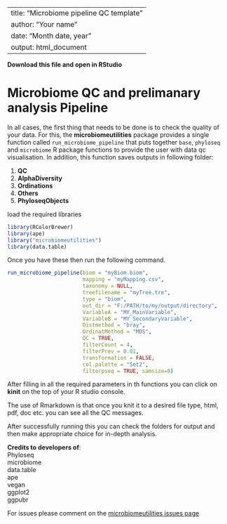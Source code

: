 
---
title: "Microbiome pipeline QC template"  
author: "Your name"  
date: "Month date, year"  
output: html_document  
---

**Download this file and open in RStudio**

# Microbiome QC and prelimanary analysis Pipeline  

In all cases, the first thing that needs to be done is to check the quality of your data. For this, the **microbiomeutilities** package provides a single function called `run_microbiome_pipeline` that puts together `base`, `phyloseq` and `microbiome` R package functions to provide the user with data qc visualisation. In addition, this function saves outputs in following folder:  

1. **QC**  
2. **AlphaDiversity**  
3. **Ordinations**  
4. **Others**  
5. **PhyloseqObjects**  

load the required libraries
```r
library(RColorBrewer)
library(ape)
library("microbiomeutilities")
library(data.table)

```

Once you have these then run the following command.  
```r


run_microbiome_pipeline(biom = "myBiom.biom",
                        mapping = "myMapping.csv",
                        taxonomy = NULL,
                        treefilename = "myTree.tre",
                        type = "biom",
                        out_dir = "F:/PATH/to/my/output/directory",
                        VariableA = "MY_MainVariable",
                        VariableB = "MY_SecondaryVariable",
                        Distmethod = "bray",
                        OrdinatMethod = "MDS",
                        QC = TRUE,
                        filterCount = 4,
                        filterPrev = 0.01,
                        transformation = FALSE,
                        col.palette = "Set2",
                        filterpseq = TRUE, samsize=0)

```

After filling in all the required parameters in th functions you can click on **kinit** on the top of your R studio console.  

The use of Rmarkdown is that once you knit it to a desired file type, html, pdf, doc etc. you can see all the QC messages.   

After successfully running this you can check the folders for output and then make appropriate choice for in-depth analysis.  

**Credits to developers of**:  
Phyloseq  
microbiome  
data.table  
ape  
vegan  
ggplot2  
ggpubr  

For issues please comment on the [microbiomeutilities issues page](https://github.com/microsud/microbiomeutilities/issues)  




